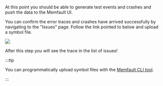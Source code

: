At this point you should be able to generate test events and crashes and push
the data to the Memfault UI.

You can confirm the error traces and crashes have arrived successfully by
navigating to the "Issues" page. Follow the link pointed to below and upload a
symbol file.

![](/img/docs/mcu/first-trace.png)

After this step you will see the trace in the list of issues!

:::tip

You can programmatically upload symbol files with the
[Memfault CLI tool](/docs/ci/install-memfault-cli).

:::
